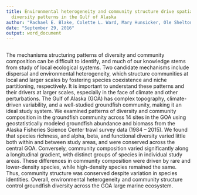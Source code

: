```yaml
---
title: Environmental heterogeneity and community structure drive spatial groundfish
  diversity patterns in the Gulf of Alaska
author: "Rachael E. Blake, Colette L. Ward, Mary Hunsicker, Ole Shelton, Anne Hollowed"
date: "September 29, 2016"
output: word_document
---
```


```r

```


The mechanisms structuring patterns of diversity and community composition can be difficult to identify, and much of our knowledge stems from study of local ecological systems.  Two candidate mechanisms include dispersal and environmental heterogeneity, which structure communities at local and larger scales by fostering species coexistence and niche partitioning, respectively.  It is important to understand these patterns and their drivers at larger scales, especially in the face of climate and other perturbations.  The Gulf of Alaska (GOA) has complex topography, climate-driven variability, and a well-studied groundfish community, making it an ideal study system.  We examined patterns of diversity and community composition in the groundfish community across 14 sites in the GOA using geostatistically modeled groundfish abundance and biomass from the Alaska Fisheries Science Center trawl survey data (1984 – 2015).  We found that species richness, and alpha, beta, and functional diversity varied little both within and between study areas, and were conserved across the central GOA.  Conversely, community composition varied significantly along a longitudinal gradient, with distinct groups of species in individual study areas.  These differences in community composition were driven by rare and lower-density species, while high-density species remained the same.  Thus, community structure was conserved despite variation in species identities.  Overall, environmental heterogeneity and community structure control groundfish diversity across the GOA large marine ecosystem.
